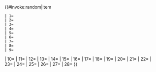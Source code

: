 {{#invoke:random|item
 | 1={{Wikipedia:优良條目/国际饭店}}
 | 2={{Wikipedia:优良條目/中山陵}}
 | 3={{Wikipedia:优良条目/清东陵}}
 | 4={{Wikipedia:优良条目/徐家汇圣依纳爵主教座堂}}
 | 5={{Wikipedia:优良条目/遂安县城}}
 | 6={{Wikipedia:优良条目/九原岗北朝壁画墓}}
 | 7={{Wikipedia:优良条目/五当召}}
 | 8={{Wikipedia:优良条目/一百零八塔}}
 | 9={{Wikipedia:优良条目/华林寺}}
| 10={{Wikipedia:优良条目/洛阳桥}}
| 11={{Wikipedia:优良条目/航空烈士公墓}}
| 12={{Wikipedia:优良条目/浡泥国王墓}}
| 13={{Wikipedia:优良条目/海拉尔日军工事及万人坑遗址}}
| 14={{Wikipedia:优良条目/松江唐经幢}}
| 15={{Wikipedia:优良条目/乐山大佛}}
| 16={{Portal:中国文化遗产/推荐阅读条目/普哈丁墓}}
| 17={{Portal:中国文化遗产/推荐阅读条目/崇明学宫}}
| 18={{Wikipedia:特色条目/蒙山大佛}}
| 19={{Wikipedia:特色条目/西夏王陵}}
| 20={{Wikipedia:特色条目/兴圣教寺塔}}
| 21={{Wikipedia:特色条目/马王堆汉墓}}
| 22={{Portal:中国文化遗产/推荐阅读条目/秋霞圃}}
| 23={{Portal:中国文化遗产/推荐阅读条目/莫高窟}}
| 24={{Portal:中国文化遗产/推荐阅读条目/丝绸之路}}
| 25={{Wikipedia:优良条目/徐光启墓}}
| 26={{Portal:中国文化遗产/推荐阅读条目/茂新面粉厂旧址}}
| 27={{Portal:中国文化遗产/推荐阅读条目/伊犁哈萨克自治州文物保护单位}}
| 28={{Portal:中国文化遗产/推荐阅读条目/本溪湖工业遗产群‎}}
}}